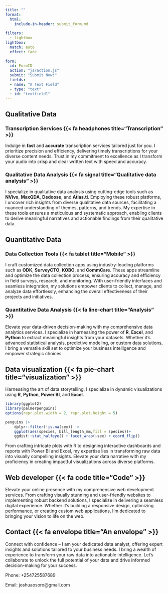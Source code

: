 ```yaml
---
title: ""
format:
  html:
    include-in-header: submit_form.md 
    
filters:
  - lightbox
lightbox:
  match: auto
  effect: fade
  
form:
  id: FormID
  action: "js/action.js"
  submit: "Submit Now!"
  fields:
  - name: "A Text Field"
  - type: "text"
  - id: "textfield1" 
---
```


:::{#qualitative-data}
## Qualitative Data
<!-- ![A Lovely Image](img/mv-1.jpg) -->

### Transcription Services {{< fa headphones title="Transcription" >}}

Indulge in **fast** and **accurate** transcription services tailored just for you. I prioritize precision and efficiency, delivering timely transcriptions for your diverse content needs. Trust in my commitment to excellence as I transform your audio into crisp and clear written text with speed and accuracy.

### Qualitative Data Analysis {{< fa signal title="Qualitative data analysis" >}}

I specialize in qualitative data analysis using cutting-edge tools such as **NVivo**, **MaxQDA**, **Dedoose**, and **Atlas.ti**. Employing these robust platforms, I uncover rich insights from diverse qualitative data sources, facilitating a nuanced understanding of themes, patterns, and trends. My expertise in these tools ensures a meticulous and systematic approach, enabling clients to derive meaningful narratives and actionable findings from their qualitative data.
:::

:::{quantitative-data}
## Quantitative Data 

### Data Collection Tools {{< fa tablet title="Mobile" >}}

I craft customized data collection apps using industry-leading platforms such as **ODK**, **SurveyCTO**, **KOBO**, and **CommCare**. These apps streamline and optimize the data collection process, ensuring accuracy and efficiency in field surveys, research, and monitoring. With user-friendly interfaces and seamless integration, my solutions empower clients to collect, manage, and analyze data effortlessly, enhancing the overall effectiveness of their projects and initiatives.

### Quantitative Data Analysis {{< fa line-chart title="Analysis" >}}

Elevate your data-driven decision-making with my comprehensive data analytics services. I specialize in harnessing the power of **R**, **Excel**, and **Python** to extract meaningful insights from your datasets. Whether it's advanced statistical analysis, predictive modeling, or custom data solutions, I bring a versatile skill set to optimize your business intelligence and empower strategic choices.
:::

:::{#data-visualization}
## Data visualization {{< fa pie-chart title="visualization" >}}

Harnessing the art of data storytelling, I specialize in dynamic visualizations using **R**, **Python**, **Power BI**, and **Excel**. 

```r
library(ggplot2)
library(palmerpenguins)
options(repr.plot.width = 2, repr.plot.height = 5)

penguins |> 
    dplyr::filter(!is.na(sex)) |>
    ggplot(aes(species, bill_length_mm,fill = species))+ 
    ggdist::stat_halfeye() + facet_wrap(~sex) + coord_flip()
```
From crafting intricate plots with R to designing interactive dashboards and reports with Power BI and Excel, my expertise lies in transforming raw data into visually compelling insights. Elevate your data narrative with my proficiency in creating impactful visualizations across diverse platforms.
:::


::: {#developer}
## Web developer {{< fa code title="Code" >}}
Elevate your online presence with my comprehensive web development services. From crafting visually stunning and user-friendly websites to implementing robust backend solutions, I specialize in delivering a seamless digital experience. Whether it's building a responsive design, optimizing performance, or creating custom web applications, I'm dedicated to bringing your vision to life on the web.
:::

:::{#contact}
## Contact {{< fa envelope title="An envelope" >}}

Connect with confidence – I am your dedicated data analyst, offering expert insights and solutions tailored to your business needs. I bring a wealth of experience to transform your raw data into actionable intelligence. Let's collaborate to unlock the full potential of your data and drive informed decision-making for your success. 

Phone: +254725587689

Email: joshuaosoro@gmail.com
:::

